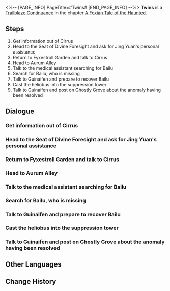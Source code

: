<%-- [PAGE_INFO]
PageTitle=#Twins#
[END_PAGE_INFO] --%>
{{Stub|Dialogue, characters, and location(s)}}
{{Mission Infobox
|id            = 8015101
|title         = 
|image         = Mission Twins.png
|type          = Continuance
|event_name    = 
|chapter       = A Foxian Tale of the Haunted
|requirements  = [[Trailblaze Continuance]] ''[[Fyxestroll Gathering (I)]]'' completed
|summary       = Bailu becomes separated from her companion Luxie, creating an extraordinary escape that will be cherished as a memory.<br />You have sealed Luxie in the suppression tower and fulfilled your duty as the ghost-hunting squad.
|characters    = <!--characters that appear in this mission-->
|startLocation = <!--location as it intially appears on the mission screen-->
|world         = <!--i.e. Penacony-->
|area          = <!--i.e. A Child's Dream-->
|prev          = 
|next          = Ghost-Hunting Squad
|exp           = 800
|credits       = 80000
|stellarJade   = 
|other         = {{Card List|Traveler's Guide*8;Refined Aether*5|delim=;}}
}}
'''Twins''' is a [[Trailblaze Continuance]] in the chapter [[A Foxian Tale of the Haunted]].

==Steps==
# Get information out of Cirrus
# Head to the Seat of Divine Foresight and ask for Jing Yuan's personal assistance
# Return to Fyxestroll Garden and talk to Cirrus
# Head to Aurum Alley
# Talk to the medical assistant searching for Bailu
# Search for Bailu, who is missing
# Talk to Guinaifen and prepare to recover Bailu
# Cast the heliobus into the suppression tower
# Talk to Guinaifen and post on Ghostly Grove about the anomaly having been resolved

<!--
==Gameplay Notes==

--><!--
==Trial Character==

-->
==Dialogue==
{{Stub Dialogue}}
{{Dialogue Start}}
:{{tx}}
{{Dialogue End}}

===Get information out of Cirrus===
{{Mission Description|type=continuance|location=<!--to be added-->|update|Since you have already captured a heliobus criminal, you decide to get as much value out of it as possible. You will try to flip it so as to provide evidence for you.}}
{{Dialogue Start}}
:{{tx}}
{{Dialogue End}}

===Head to the Seat of Divine Foresight and ask for Jing Yuan's personal assistance===
{{Mission Description|type=continuance|location=<!--to be added-->|update|Since you have already captured a heliobus criminal, you decide to get as much value out of it as possible. You will try to flip it so as to provide evidence for you.<br />Unexpectedly, Cirrus takes the opportunity to present terms. It wants to duel with the general of the Luofu to consume the latter's mind.}}
{{Dialogue Start}}
:{{tx}}
{{Dialogue End}}

===Return to Fyxestroll Garden and talk to Cirrus===
{{Mission Description|type=continuance|location=<!--to be added-->|update|Jing Yuan happily accepts Cirrus' proposition. The heliobus immediately draws a boundary line on the Verdant Terrace and makes a wager with you. If it emerges victorious, then Jing Yuan must fight it. However, if it fails, then it will provide you with information aiding your plan to capture all the heliobi.}}
{{Dialogue Start}}
:{{tx}}
{{Dialogue End}}

===Head to Aurum Alley===
{{Mission Description|type=continuance|location=<!--to be added-->|update|After defeating Cirrus, you pose your first question to it: "How did the Healer Lady vanish in broad daylight in Aurum Alley?"}}
{{Dialogue Start}}
:{{tx}}
{{Dialogue End}}

===Talk to the medical assistant searching for Bailu===
{{Mission Description|type=continuance|location=<!--to be added-->|update|Upon arriving at Aurum Alley, you inquire with the medical assistants who are here looking for Bailu, hoping to find the vanished Dragon Lady}}
{{Dialogue Start}}
:{{tx}}
{{Dialogue End}}

===Search for Bailu, who is missing===
{{Mission Description|type=continuance|location=<!--to be added-->|update|Upon arriving at Aurum Alley, you inquire with the medical assistants who are here looking for Bailu, hoping to find the vanished Dragon Lady}}
{{Dialogue Start}}
:{{tx}}
{{Dialogue End}}

===Talk to Guinaifen and prepare to recover Bailu===
{{Mission Description|type=continuance|location=<!--to be added-->|update|The two Bailu hastily flee, disappearing into a residence along Aurum Alley. You and the ghost-hunting squad swiftly prepare your sacred instruments, resolute in your mission to capture the dangerous heliobus that has abducted a child.}}
{{Dialogue Start}}
:{{tx}}
{{Dialogue End}}

===Cast the heliobus into the suppression tower===
{{Mission Description|type=continuance|location=<!--to be added-->|update|The only good heliobus is a captured heliobus. The only place they should go is the Suppression Towers in Fyxestroll Garden.}}
{{Dialogue Start}}
:{{tx}}
{{Dialogue End}}

===Talk to Guinaifen and post on Ghostly Grove about the anomaly having been resolved===
{{Mission Description|type=continuance|location=<!--to be added-->|update|After successfully exorcising the heliobus in Bailu, your next task is to publicize this victory on Ghostly Grove. However, you must minimize the public's perception of how dangerous the incident was to prevent panic, while also trying to stand out online to showcase the ghost-hunting squad's triumph. The task of writing a social media post is not any less challenging than exorcising the heliobus!}}
{{Dialogue Start}}
:{{tx}}
{{Dialogue End}}

==Other Languages==
{{Other Languages
|en   = Twins
|zhs  = 双生
|zht  = 雙生
|ja   = 双生
|ko   = 쌍생(雙生)
|es   = Gemelas
|fr   = Jumelles
|ru   = Двойняшки
|th   = แฝดคนละฝา
|vi   = Song Sinh
|de   = Zwillinge
|id   = Kembar
|pt   = Gêmeas
}}

==Change History==
{{Change History|1.5}}
